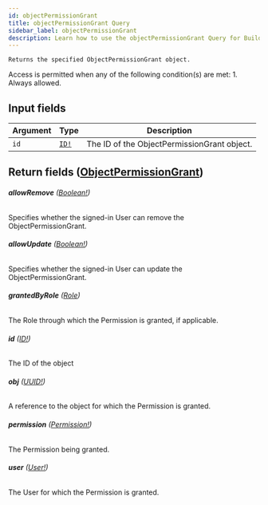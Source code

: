 ```yaml
---
id: objectPermissionGrant
title: objectPermissionGrant Query
sidebar_label: objectPermissionGrant
description: Learn how to use the objectPermissionGrant Query for Builder's API.
---
```


    Returns the specified ObjectPermissionGrant object.

Access is permitted when any of the following condition(s) are met: 1. Always allowed.

## Input fields

| Argument | Type                              | Description                                 |
| -------- | --------------------------------- | ------------------------------------------- |
| `id`     | [`ID!`](/composer/builder/api/schema/scalar/ID.mdx) | The ID of the ObjectPermissionGrant object. |

## Return fields ([ObjectPermissionGrant](/composer/builder/api/schema/object/ObjectPermissionGrant.mdx))

###### <b>allowRemove</b> ([Boolean!](/composer/builder/api/schema/scalar/Boolean.mdx))

Specifies whether the signed-in User can remove the ObjectPermissionGrant.

###### <b>allowUpdate</b> ([Boolean!](/composer/builder/api/schema/scalar/Boolean.mdx))

Specifies whether the signed-in User can update the ObjectPermissionGrant.

###### <b>grantedByRole</b> ([Role](/composer/builder/api/schema/object/Role.mdx))

The Role through which the Permission is granted, if applicable.

###### <b>id</b> ([ID!](/composer/builder/api/schema/scalar/ID.mdx))

The ID of the object

###### <b>obj</b> ([UUID!](/composer/builder/api/schema/scalar/UUID.mdx))

A reference to the object for which the Permission is granted.

###### <b>permission</b> ([Permission!](/composer/builder/api/schema/object/Permission.mdx))

The Permission being granted.

###### <b>user</b> ([User!](/composer/builder/api/schema/object/User.mdx))

The User for which the Permission is granted.
